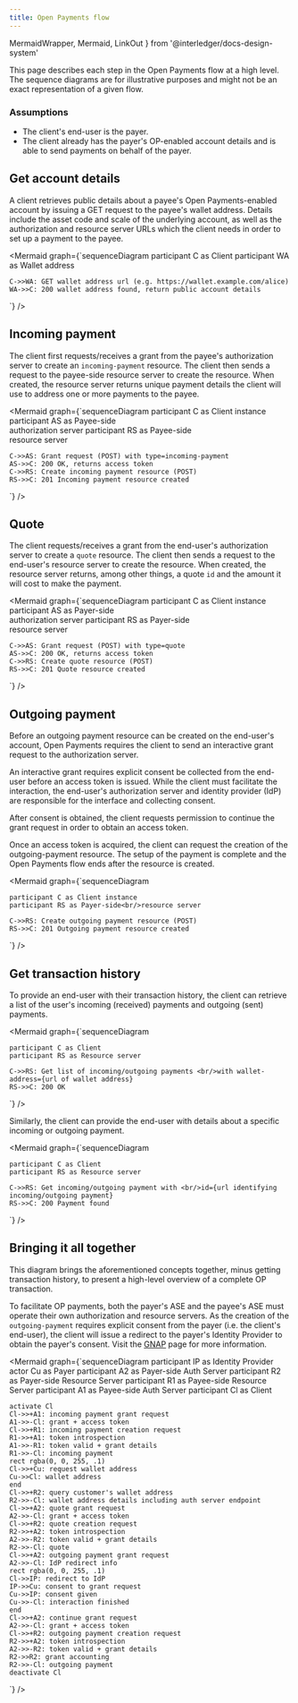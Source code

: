 ```yaml
---
title: Open Payments flow
---
```


  MermaidWrapper,
  Mermaid,
  LinkOut
} from '@interledger/docs-design-system'

This page describes each step in the Open Payments flow at a high level. The sequence diagrams are for illustrative purposes and might not be an exact representation of a given flow.

### Assumptions

- The client's end-user is the payer.
- The client already has the payer's OP-enabled account details and is able to send payments on behalf of the payer.

## Get account details

A client retrieves public details about a payee's Open Payments-enabled account by issuing a <LinkOut href='/apis/wallet-address-server/operations/get-wallet-address/'>GET request</LinkOut> to the payee's wallet address. Details include the asset code and scale of the underlying account, as well as the authorization and resource server URLs which the client needs in order to set up a payment to the payee.

<MermaidWrapper client:load>

<Mermaid
  graph={`sequenceDiagram
    participant C as Client
    participant WA as Wallet address

    C->>WA: GET wallet address url (e.g. https://wallet.example.com/alice)
    WA->>C: 200 wallet address found, return public account details

`}
/>

</MermaidWrapper>

## Incoming payment

The client first <LinkOut href='/apis/auth-server/operations/post-request'>requests/receives a grant</LinkOut> from the payee's authorization server to create an `incoming-payment` resource. The client then sends a request to the payee-side resource server to <LinkOut href='/apis/resource-server/operations/create-incoming-payment/'>create the resource</LinkOut>. When created, the resource server returns unique payment details the client will use to address one or more payments to the payee.

<MermaidWrapper client:load>

<Mermaid
  graph={`sequenceDiagram
    participant C as Client instance
    participant AS as Payee-side<br/>authorization server
    participant RS as Payee-side<br/>resource server

    C->>AS: Grant request (POST) with type=incoming-payment
    AS->>C: 200 OK, returns access token
    C->>RS: Create incoming payment resource (POST)
    RS->>C: 201 Incoming payment resource created

`}
/>

</MermaidWrapper>

## Quote

The client <LinkOut href='/apis/auth-server/operations/post-request'>requests/receives a grant</LinkOut> from the end-user's authorization server to create a `quote` resource. The client then sends a request to the end-user's resource server to <LinkOut href='/apis/resource-server/operations/create-quote'>create the resource</LinkOut>. When created, the resource server returns, among other things, a quote `id` and the amount it will cost to make the payment.

<MermaidWrapper client:load>

<Mermaid
  graph={`sequenceDiagram
    participant C as Client instance
    participant AS as Payer-side<br/>authorization server
    participant RS as Payer-side<br/>resource server

    C->>AS: Grant request (POST) with type=quote
    AS->>C: 200 OK, returns access token
    C->>RS: Create quote resource (POST)
    RS->>C: 201 Quote resource created

`}
/>

</MermaidWrapper>

## Outgoing payment

Before an outgoing payment resource can be created on the end-user's account, Open Payments requires the client to send an <LinkOut href='/apis/auth-server/operations/post-request'>interactive grant request</LinkOut> to the authorization server.

An interactive grant requires explicit consent be collected from the end-user before an access token is issued. While the client must facilitate the interaction, the end-user's authorization server and identity provider (IdP) are responsible for the interface and collecting consent.

After consent is obtained, the client requests permission to <LinkOut href='/apis/auth-server/operations/post-continue'>continue the grant request</LinkOut> in order to obtain an access token.

<Interactive />

Once an access token is acquired, the client can request the creation of the <LinkOut href='/apis/resource-server/operations/create-outgoing-payment'>outgoing-payment resource</LinkOut>. The setup of the payment is complete and the Open Payments flow ends after the resource is created.

<MermaidWrapper client:load>

<Mermaid
  graph={`sequenceDiagram

    participant C as Client instance
    participant RS as Payer-side<br/>resource server

    C->>RS: Create outgoing payment resource (POST)
    RS->>C: 201 Outgoing payment resource created

`}
/>

</MermaidWrapper>

## Get transaction history

To provide an end-user with their transaction history, the client can retrieve a list of the user's <LinkOut href='/apis/resource-server/operations/list-incoming-payments/'>incoming (received) payments</LinkOut> and <LinkOut href='/apis/resource-server/operations/list-outgoing-payments/'>outgoing (sent) payments</LinkOut>.

<MermaidWrapper client:load>

<Mermaid
  graph={`sequenceDiagram

    participant C as Client
    participant RS as Resource server

    C->>RS: Get list of incoming/outgoing payments <br/>with wallet-address={url of wallet address}
    RS->>C: 200 OK

`}
/>

</MermaidWrapper>

Similarly, the client can provide the end-user with details about a specific <LinkOut href='/apis/resource-server/operations/get-incoming-payment'>incoming</LinkOut> or <LinkOut href='/apis/resource-server/operations/get-outgoing-payment'>outgoing</LinkOut> payment.

<MermaidWrapper client:load>

<Mermaid
  graph={`sequenceDiagram

    participant C as Client
    participant RS as Resource server

    C->>RS: Get incoming/outgoing payment with <br/>id={url identifying incoming/outgoing payment}
    RS->>C: 200 Payment found

`}
/>

</MermaidWrapper>

## Bringing it all together

This diagram brings the aforementioned concepts together, minus getting transaction history, to present a high-level overview of a complete OP transaction.

To facilitate OP payments, both the payer's ASE and the payee's ASE must operate their own authorization and resource servers. As the creation of the `outgoing-payment` requires explicit consent from the payer (i.e. the client's end-user), the client will issue a redirect to the payer's Identity Provider to obtain the payer's consent. Visit the [GNAP](/introduction/grants) page for more information.

<MermaidWrapper client:load>

<Mermaid
  graph={`sequenceDiagram
    participant IP as Identity Provider
    actor Cu as Payer
    participant A2 as Payer-side Auth Server
    participant R2 as Payer-side Resource Server
    participant R1 as Payee-side Resource Server
    participant A1 as Payee-side Auth Server
    participant Cl as Client

    activate Cl
    Cl->>+A1: incoming payment grant request
    A1->>-Cl: grant + access token
    Cl->>+R1: incoming payment creation request
    R1->>+A1: token introspection
    A1->>-R1: token valid + grant details
    R1->>-Cl: incoming payment
    rect rgba(0, 0, 255, .1)
    Cl->>+Cu: request wallet address
    Cu->>Cl: wallet address
    end
    Cl->>+R2: query customer's wallet address
    R2->>-Cl: wallet address details including auth server endpoint
    Cl->>+A2: quote grant request
    A2->>-Cl: grant + access token
    Cl->>+R2: quote creation request
    R2->>+A2: token introspection
    A2->>-R2: token valid + grant details
    R2->>-Cl: quote
    Cl->>+A2: outgoing payment grant request
    A2->>-Cl: IdP redirect info
    rect rgba(0, 0, 255, .1)
    Cl->>IP: redirect to IdP
    IP->>Cu: consent to grant request
    Cu->>IP: consent given
    Cu->>-Cl: interaction finished
    end
    Cl->>+A2: continue grant request
    A2->>-Cl: grant + access token
    Cl->>+R2: outgoing payment creation request
    R2->>+A2: token introspection
    A2->>-R2: token valid + grant details
    R2->>R2: grant accounting
    R2->>-Cl: outgoing payment
    deactivate Cl

`}
/>

</MermaidWrapper>
